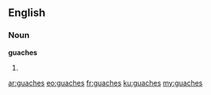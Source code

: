 ==English==
===Noun===
'''guaches'''

#{{plural of|[[guache]]}}

[[ar:guaches]]
[[eo:guaches]]
[[fr:guaches]]
[[ku:guaches]]
[[my:guaches]]